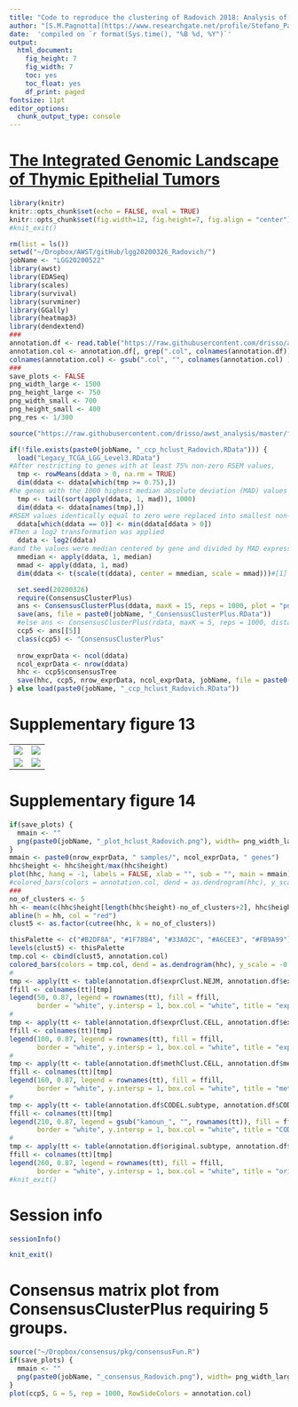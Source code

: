 ```yaml
---
title: "Code to reproduce the clustering of Radovich 2018: Analysis of the LGG data<br/>Supplementary Figures 13 and 14"
author: "[S.M.Pagnotta](https://www.researchgate.net/profile/Stefano_Pagnotta) - Dept. of Science and Technology, Universita' degli Studi del Sannio (Benevento, Italy)</br> [D.Risso](https://www.researchgate.net/profile/Davide_Risso) - Dept. of Statistical Sciences, Universita' degli Studi di Padova (Padova, Italy)"
date:  'compiled on `r format(Sys.time(), "%B %d, %Y")`'
output: 
  html_document: 
    fig_height: 7
    fig_width: 7
    toc: yes
    toc_float: yes
    df_print: paged
fontsize: 11pt
editor_options: 
  chunk_output_type: console
---
```


# [The Integrated Genomic Landscape of Thymic Epithelial Tumors](https://www.cell.com/cancer-cell/fulltext/S1535-6108(18)30003-5)


```r
library(knitr)
knitr::opts_chunk$set(echo = FALSE, eval = TRUE)
knitr::opts_chunk$set(fig.width=12, fig.height=7, fig.align = "center") 
#knit_exit()
```


```r
rm(list = ls())
setwd("~/Dropbox/AWST/gitHub/lgg20200326_Radovich/")
jobName <- "LGG20200522"
library(awst)
library(EDASeq)
library(scales)
library(survival)
library(survminer)
library(GGally)
library(heatmap3)
library(dendextend)
###
annotation.df <- read.table("https://raw.githubusercontent.com/drisso/awst_analysis/master/LowerGradeGliomaExperiment/LGG_annotation.tsv", sep = "\t", row.names = 1)
annotation.col <- annotation.df[, grep(".col", colnames(annotation.df))]
colnames(annotation.col) <- gsub(".col", "", colnames(annotation.col) )
###
save_plots <- FALSE
png_width_large <- 1500
png_height_large <- 750
png_width_small <- 700
png_height_small <- 400
png_res <- 1/300

source("https://raw.githubusercontent.com/drisso/awst_analysis/master/functions.R") #20200316
```


```r
if(!file.exists(paste0(jobName, "_ccp_hclust_Radovich.RData"))) {
  load("Legacy_TCGA_LGG_Level3.RData")
#After restricting to genes with at least 75% non-zero RSEM values,
  tmp <- rowMeans(ddata > 0, na.rm = TRUE)
  dim(ddata <- ddata[which(tmp >= 0.75),])
#he genes with the 1000 highest median absolute deviation (MAD) values were chosen.
  tmp <- tail(sort(apply(ddata, 1, mad)), 1000)
  dim(ddata <- ddata[names(tmp),])
#RSEM values identically equal to zero were replaced into smallest non-zero value.
  ddata[which(ddata == 0)] <- min(ddata[ddata > 0])
#Then a log2 transformation was applied
  ddata <- log2(ddata)
#and the values were median centered by gene and divided by MAD expression of each gene.
  mmedian <- apply(ddata, 1, median)
  mmad <- apply(ddata, 1, mad)
  dim(ddata <- t(scale(t(ddata), center = mmedian, scale = mmad)))#[1] 1000  516

  set.seed(20200326)
  require(ConsensusClusterPlus)
  ans <- ConsensusClusterPlus(ddata, maxK = 15, reps = 1000, plot = "png") 
  save(ans, file = paste0(jobName, "_ConsensusClusterPlus.RData"))
  #else ans <- ConsensusClusterPlus(rdata, maxK = 5, reps = 1000, distance = "euclidean", clusterAlg = "pam")
  ccp5 <- ans[[5]]
  class(ccp5) <- "ConsensusClusterPlus"
  
  nrow_exprData <- ncol(ddata)
  ncol_exprData <- nrow(ddata)
  hhc <- ccp5$consensusTree
  save(hhc, ccp5, nrow_exprData, ncol_exprData, jobName, file = paste0(jobName, "_ccp_hclust_Radovich.RData"))
} else load(paste0(jobName, "_ccp_hclust_Radovich.RData"))
```


# Supplementary figure 13
<table>
<tbody>
<tr>
<td><img src="./LGG20200522_Radovich2018/consensus016.png"></td>
<td><img src="./LGG20200522_Radovich2018/consensus017.png"></td>
</tr>
<tr>
<td><img src="./LGG20200522_Radovich2018/consensus003.png"></td>
<td><img src="./LGG20200522_Radovich2018/consensus005.png"></td>
</tr>
</tbody>
</table>

# Supplementary figure 14

```r
if(save_plots) {
  mmain <- ""
  png(paste0(jobName, "_plot_hclust_Radovich.png"), width= png_width_large, height= png_height_large, res = png_res)
}
mmain <- paste0(nrow_exprData, " samples/", ncol_exprData, " genes")
hhc$height <- hhc$height/max(hhc$height)
plot(hhc, hang = -1, labels = FALSE, xlab = "", sub = "", main = mmain)
#colored_bars(colors = annotation.col, dend = as.dendrogram(hhc), y_scale = -0.1, y_shift = -0.115)
###
no_of_clusters <- 5
hh <- mean(c(hhc$height[length(hhc$height)-no_of_clusters+2], hhc$height[length(hhc$height)-no_of_clusters+1]))
abline(h = hh, col = "red")
clust5 <- as.factor(cutree(hhc, k = no_of_clusters))

thisPalette <- c("#B2DF8A", "#1F78B4", "#33A02C", "#A6CEE3", "#FB9A99") # from ConsensusClusterPlus
levels(clust5) <- thisPalette
tmp.col <- cbind(clust5, annotation.col)
colored_bars(colors = tmp.col, dend = as.dendrogram(hhc), y_scale = -0.1, y_shift = -0.11)
#
tmp <- apply(tt <- table(annotation.df$exprClust.NEJM, annotation.df$exprClust.NEJM.col), 1, which.max)
ffill <- colnames(tt)[tmp]
legend(50, 0.87, legend = rownames(tt), fill = ffill, 
       border = "white", y.intersp = 1, box.col = "white", title = "exprClust/NEJM", title.adj = 0)
#
tmp <- apply(tt <- table(annotation.df$exprClust.CELL, annotation.df$exprClust.CELL.col), 1, which.max)
ffill <- colnames(tt)[tmp]
legend(100, 0.87, legend = rownames(tt), fill = ffill, 
       border = "white", y.intersp = 1, box.col = "white", title = "exprClust/CELL", title.adj = 0)
#
tmp <- apply(tt <- table(annotation.df$methClust.CELL, annotation.df$methClust.CELL.col), 1, which.max)
ffill <- colnames(tt)[tmp]
legend(160, 0.87, legend = rownames(tt), fill = ffill, 
       border = "white", y.intersp = 1, box.col = "white", title = "methClust/CELL", title.adj = 0)
#
tmp <- apply(tt <- table(annotation.df$CODEL.subtype, annotation.df$CODEL.subtype.col), 1, which.max)
ffill <- colnames(tt)[tmp]
legend(210, 0.87, legend = gsub("kamoun_", "", rownames(tt)), fill = ffill, 
       border = "white", y.intersp = 1, box.col = "white", title = "CODEL subtype", title.adj = 0)
#
tmp <- apply(tt <- table(annotation.df$original.subtype, annotation.df$original.subtype.col), 1, which.max)
ffill <- colnames(tt)[tmp]
legend(260, 0.87, legend = rownames(tt), fill = ffill, 
       border = "white", y.intersp = 1, box.col = "white", title = "original subtype", title.adj = 0)
#knit_exit()
```


# Session info

```r
sessionInfo()
```


```r
knit_exit()
```


# Consensus matrix plot from ConsensusClusterPlus requiring 5 groups.
```r
source("~/Dropbox/consensus/pkg/consensusFun.R")
if(save_plots) {
  mmain <- ""
  png(paste0(jobName, "_consensus_Radovich.png"), width= png_width_large, height= png_height_large, res = png_res)
}
plot(ccp5, G = 5, rep = 1000, RowSideColors = annotation.col)
```

